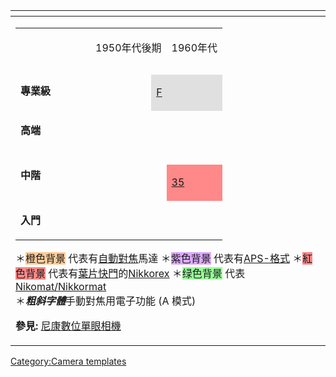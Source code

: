 {| class="navbox collapsible autocollapse"
|-
! {{navbar-collapsible| [[尼康]][[單眼相機|單反相機]]發展過程 |Nikon film SLR cameras}}
|-
|
{| style="width:100%; table-layout:fixed; margin:0" class="wikitable"
|- style="font-weight:bold"
|rowspan="2" style="width:6.5em"|
|colspan="5"|1950年代後期
|colspan="10"|1960年代
|colspan="10"|1970年代
|colspan="10"|1980年代
|colspan="10"|1990年代
|colspan="10"|2000年代
|colspan="10"|2010年代
|- style="font-weight:bold"
| || || || || || || || || || || || || || || || || || || || || || || || ||
| || || || || || || || || || || || || || || || || || || || || || || || ||
| || || || || || || || || || || || || || ||
|-
|rowspan="2" style="width:6.5em"| '''專業級'''
|colspan="5"|
|colspan="10"|
|colspan="10"|
|colspan="3"|
|colspan="5" style="background:#ffcc99"|[[尼康F3|F3AF]]
|rowspan="2" colspan="8" style="background:#ffcc99"|[[尼康F4|F4]]
|rowspan="2" colspan="8" style="background:#ffcc99"|[[尼康F5|F5]]
|rowspan="2" colspan="16" style="background:#ffcc99"|[[尼康F6|F6]]
|-
|colspan="4"|
|colspan="12" style="background:#e0e0e0"|[[尼康F|F]]
|colspan="9" style="background:#e0e0e0"|[[尼康F2|F2]]
|colspan="8" style="background:#e0e0e0"|[[尼康F3|F3]]
|-
|rowspan="2"| '''高端'''
|rowspan="2" colspan="5"|
|rowspan="2" colspan="10"|
|rowspan="2" colspan="10"|
|colspan="6"|
|colspan="4" style="background:#ffcc99"|[[尼康F-501|F-501 (N2020)]]
|colspan="2" style="background:#ffcc99"|[[尼康F90|F90 (N90)]]
|colspan="7" style="background:#ffcc99"|[[尼康F90#Nikon F90x|F90X (N90s)]]
|colspan="11" style="background:#ffcc99"|[[尼康F100|F100]]
|rowspan="2" colspan="10"|
|-
|colspan="8"|
|colspan="3" style="background:#ffcc99"|[[尼康F-801|F-801 (N8008)]]
|colspan="9" style="background:#ffcc99"|[[尼康F-801S|F-801S (N8008S)]]
|colspan="10" style="background:#ffcc99"|[[尼康F80|F80 (N80)]]
|-
|rowspan="6"| '''中階'''
|rowspan="6" colspan="5"|
|rowspan="2" colspan="5"|
|colspan="2" style="background:#99ff99"|[[Nikkormat#Nikkormat_FT|FT]]
|colspan="8" style="background:#99ff99"|[[Nikkormat#Nikkormat_FTn|FTn]]
|colspan="2" style="background:#99ff99"|[[Nikkormat#Nikkormat_FT2|FT2]]
|colspan="2" style="background:#99ff99"|[[Nikkormat#Nikkormat_FT3|FT3]]
|colspan="1"|
|colspan="10"|
|rowspan="2" colspan="4" style="background:#ffcc99"|[[尼康F-601|F-601 (N6006)]]
|rowspan="2" colspan="9" style="background:#ffcc99"|[[尼康F70|F70 (N70)]]
|rowspan="2" colspan="7" style="background:#ffcc99"|[[尼康F75|F75 (N75)]]
|rowspan="5" colspan="10"|
|-
|colspan="7" style="background:#99ff99"|[[Nikkormat#Nikkormat_FS|FS]]
|colspan="4"|
|colspan="2" style="background:#99ff99"|[[Nikkormat#Nikkormat_ELW|ELW]]
|colspan="5" style="background:#e0e0e0"|[[尼康FE|'''''FE''''']]
|colspan="7" style="background:#e0e0e0"|[[尼康FE2|'''''FE2''''']]
|-
|colspan="2"|
|colspan="8" style="background:#e0e0e0"|[[Nikkorex#Nikkorex_F|Nikkorex F]] / Nikkor J
|colspan="2"|
|colspan="4" style="background:#99ff99"|[[Nikkormat#Nikkormat_EL|'''''EL''''']]
|colspan="1"|
|colspan="2" style="background:#e0e0e0"|[[Nikkormat#Nikon_EL2|'''''EL2''''']]
|colspan="1"|
|colspan="3"|
|colspan="7" style="background:#e0e0e0"|[[尼康FA|'''''FA''''']]
|colspan="6" style="background:#e0e0e0"|[[尼康F601m|'''''F-601M (N6000)''''']]
|colspan="14" style="background:#e0e0e0"|[[尼康FE10|'''''FE10''''']]
|-
|colspan="10"|
|colspan="10"|
|colspan="10"|
|colspan="8"|
|colspan="6" style="background:#ddaaff"|[[Nikon#Film_APS_SLR_cameras|Pronea S]]
|colspan="6"|
|-
|colspan="3"|
|colspan="7" style="background:#ff8888"|[[Nikkorex#Nikkorex_ZOOM_35|Zoom 35]]
|colspan="7"|
|colspan="5" style="background:#e0e0e0"|[[尼康FM|FM]]
|colspan="13" style="background:#e0e0e0"|[[尼康FM2|FM2]]
|colspan="1"|
|colspan="5" style="background:#ddaaff"|[[Nikon#Film_APS_SLR_cameras|Pronea 600i/6i]]
|colspan="9" style="background:#e0e0e0"|[[尼康FM3A|FM3A]]
|-
|colspan="2" style="background:#ff8888"|[[Nikkorex#Nikkorex_35|35]]
|colspan="2" style="background:#ff8888"|[[Nikkorex#Nikkorex_35_II|35 II]]
|colspan="6" style="background:#ff8888"|(Nikon) [[Nikkorex#Nikkorex_Auto_35|Auto 35]]
|colspan="10"|
|colspan="10"|
|colspan="5"|
|colspan="25" style="background:#e0e0e0"|[[Nikon FM10|FM10]]
|-
|rowspan="2"| '''入門'''
|rowspan="2" colspan="5"|
|rowspan="2" colspan="10"|
|colspan="9"|
|colspan="3" style="background:#e0e0e0"|[[尼康EM|EM]]
|colspan="3" style="background:#e0e0e0"|[[尼康FG|FG]]
|colspan="4" style="background:#e0e0e0"|[[尼康F301|F-301 (N2000)]]
|colspan="5" style="background:#ffcc99"|[[尼康F-401S|F-401S (N4004S)]]
|colspan="6" style="background:#ffcc99"|[[尼康F50|F50 (N50)]]
|colspan="10" style="background:#ffcc99"|[[尼康F65|F65 (N65)]]
|rowspan="2" colspan="10"|
|-
|colspan="10"|
|colspan="4"|
|colspan="3" style="background:#e0e0e0"|[[尼康FG-20|FG-20]]
|colspan="4" style="background:#ffcc99"|[[尼康F-401|F-401 (N4004)]]
|colspan="8" style="background:#ffcc99"|[[尼康F-401X|F-401X (N5005)]]
|colspan="3" style="background:#ffcc99"|[[尼康F60|F60 (N60)]]
|colspan="8" style="background:#ffcc99"|[[尼康F55|F55 (N55)]]
|}
＊<span style="background:#ffcc99">橙色背景</span> 代表有[[自動對焦|自動對焦]]馬達 ＊<span style="background:#ddaaff">紫色背景</span> 代表有[[先進攝影系統|APS-格式]] ＊<span style="background:#ff8888">紅色背景</span> 代表有[[Shutter (photography)#Diaphragm_shutter|葉片快門]]的[[Nikkorex]] ＊<span style="background:#99ff99">绿色背景</span> 代表[[Nikkormat|Nikomat/Nikkormat]] <br/>
＊<span style="font-style:italic; font-weight:bold">粗斜字體</span>手動對焦用電子功能 (A 模式)

'''參見:''' [[模板:Nikon DSLR Cameras|尼康數位單眼相機]]
|}<noinclude>
{{Collapsible option}}
[[Category:Camera templates]]
</noinclude>